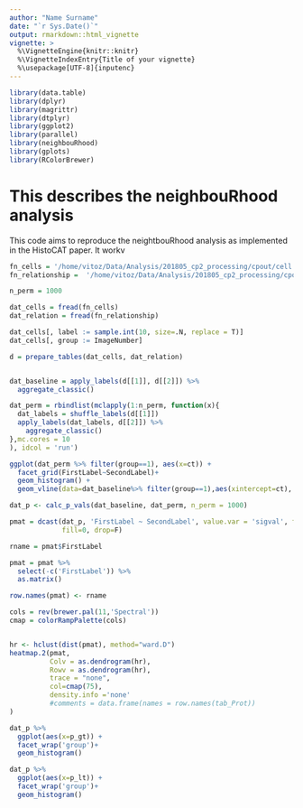 ```yaml
---
author: "Name Surname"
date: "`r Sys.Date()`"
output: rmarkdown::html_vignette
vignette: >
  %\VignetteEngine{knitr::knitr}
  %\VignetteIndexEntry{Title of your vignette}
  %\usepackage[UTF-8]{inputenc}
---
```


```r
library(data.table)
library(dplyr)
library(magrittr)
library(dtplyr)
library(ggplot2)
library(parallel)
library(neighbouRhood)
library(gplots)
library(RColorBrewer)
```
# This describes the neighbouRhood analysis

This code aims to reproduce the neightbouRhood analysis as implemented in the HistoCAT paper. It workv
```r
fn_cells = '/home/vitoz/Data/Analysis/201805_cp2_processing/cpout/cell.csv'
fn_relationship =  '/home/vitoz/Data/Analysis/201805_cp2_processing/cpout/Object relationships.csv'

n_perm = 1000
```

```r
dat_cells = fread(fn_cells)
dat_relation = fread(fn_relationship)
```

```r
dat_cells[, label := sample.int(10, size=.N, replace = T)]
dat_cells[, group := ImageNumber]
```


```r
d = prepare_tables(dat_cells, dat_relation)


dat_baseline = apply_labels(d[[1]], d[[2]]) %>%
  aggregate_classic()

```

```r

dat_perm = rbindlist(mclapply(1:n_perm, function(x){
  dat_labels = shuffle_labels(d[[1]])
  apply_labels(dat_labels, d[[2]]) %>%
    aggregate_classic()
},mc.cores = 10
), idcol = 'run') 

```


```r
ggplot(dat_perm %>% filter(group==1), aes(x=ct)) +
  facet_grid(FirstLabel~SecondLabel)+
  geom_histogram() +
  geom_vline(data=dat_baseline%>% filter(group==1),aes(xintercept=ct), color='red')
```


```r
dat_p <- calc_p_vals(dat_baseline, dat_perm, n_perm = 1000) 

``` 

```r
pmat = dcast(dat_p, 'FirstLabel ~ SecondLabel', value.var = 'sigval', fun.aggregate = sum,
             fill=0, drop=F)

rname = pmat$FirstLabel

pmat = pmat %>%
  select(-c('FirstLabel')) %>%
  as.matrix()

row.names(pmat) <- rname
```


```r

cols = rev(brewer.pal(11,'Spectral'))
cmap = colorRampPalette(cols)


hr <- hclust(dist(pmat), method="ward.D")
heatmap.2(pmat,
          Colv = as.dendrogram(hr),
          Rowv = as.dendrogram(hr),
          trace = "none",
          col=cmap(75),
          density.info ='none'
          #comments = data.frame(names = row.names(tab_Prot))
)
```



```r
dat_p %>%
  ggplot(aes(x=p_gt)) +
  facet_wrap('group')+
  geom_histogram()
```

```r
dat_p %>%
  ggplot(aes(x=p_lt)) +
  facet_wrap('group')+
  geom_histogram()
```
